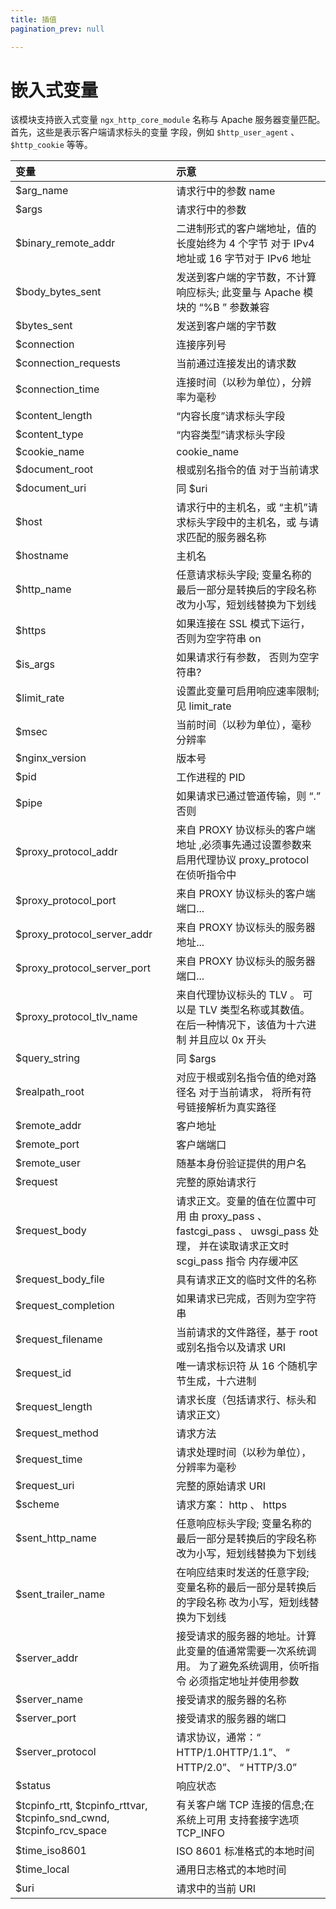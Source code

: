 ```yaml
---
title: 插值
pagination_prev: null

---
```


# 嵌入式变量

该模块支持嵌入式变量 `ngx_http_core_module` 名称与 Apache 服务器变量匹配。 首先，这些是表示客户端请求标头的变量 字段，例如 `$http_user_agent` 、`$http_cookie` 等等。

| 变量                                                                 | 示意                                                                                                                           |
| :------------------------------------------------------------------- | :----------------------------------------------------------------------------------------------------------------------------- |
| $arg_name                                                            | 请求行中的参数 name                                                                                                            |
| $args                                                                | 请求行中的参数                                                                                                                 |
| $binary_remote_addr                                                  | 二进制形式的客户端地址，值的长度始终为 4 个字节 对于 IPv4 地址或 16 字节对于 IPv6 地址                                         |
| $body_bytes_sent                                                     | 发送到客户端的字节数，不计算响应标头; 此变量与 Apache 模块的 “%B ” 参数兼容                                                    |
| $bytes_sent                                                          | 发送到客户端的字节数                                                                                                           |
| $connection                                                          | 连接序列号                                                                                                                     |
| $connection_requests                                                 | 当前通过连接发出的请求数                                                                                                       |
| $connection_time                                                     | 连接时间（以秒为单位），分辨率为毫秒                                                                                           |
| $content_length                                                      | “内容长度”请求标头字段                                                                                                         |
| $content_type                                                        | “内容类型”请求标头字段                                                                                                         |
| $cookie_name                                                         | cookie_name                                                                                                                    |
| $document_root                                                       | 根或别名指令的值 对于当前请求                                                                                                  |
| $document_uri                                                        | 同 $uri                                                                                                                        |
| $host                                                                | 请求行中的主机名，或 “主机”请求标头字段中的主机名，或 与请求匹配的服务器名称                                                   |
| $hostname                                                            | 主机名                                                                                                                         |
| $http_name                                                           | 任意请求标头字段; 变量名称的最后一部分是转换后的字段名称 改为小写，短划线替换为下划线                                          |
| $https                                                               | 如果连接在 SSL 模式下运行， 否则为空字符串 on                                                                                  |
| $is_args                                                             | 如果请求行有参数， 否则为空字符串?                                                                                             |
| $limit_rate                                                          | 设置此变量可启用响应速率限制; 见 limit_rate                                                                                    |
| $msec                                                                | 当前时间（以秒为单位），毫秒分辨率                                                                                             |
| $nginx_version                                                       | 版本号                                                                                                                         |
| $pid                                                                 | 工作进程的 PID                                                                                                                 |
| $pipe                                                                | 如果请求已通过管道传输，则 “.” 否则                                                                                            |
| $proxy_protocol_addr                                                 | 来自 PROXY 协议标头的客户端地址 ,必须事先通过设置参数来启用代理协议 proxy_protocol 在侦听指令中                                |
| $proxy_protocol_port                                                 | 来自 PROXY 协议标头的客户端端口...                                                                                             |
| $proxy_protocol_server_addr                                          | 来自 PROXY 协议标头的服务器地址...                                                                                             |
| $proxy_protocol_server_port                                          | 来自 PROXY 协议标头的服务器端口...                                                                                             |
| $proxy_protocol_tlv_name                                             | 来自代理协议标头的 TLV 。 可以是 TLV 类型名称或其数值。 在后一种情况下，该值为十六进制 并且应以 0x 开头                        |
| $query_string                                                        | 同 $args                                                                                                                       |
| $realpath_root                                                       | 对应于根或别名指令值的绝对路径名 对于当前请求， 将所有符号链接解析为真实路径                                                   |
| $remote_addr                                                         | 客户地址                                                                                                                       |
| $remote_port                                                         | 客户端端口                                                                                                                     |
| $remote_user                                                         | 随基本身份验证提供的用户名                                                                                                     |
| $request                                                             | 完整的原始请求行                                                                                                               |
| $request_body                                                        | 请求正文。变量的值在位置中可用 由 proxy_pass 、 fastcgi_pass 、 uwsgi_pass 处理， 并在读取请求正文时 scgi_pass 指令 内存缓冲区 |
| $request_body_file                                                   | 具有请求正文的临时文件的名称                                                                                                   |
| $request_completion                                                  | 如果请求已完成，否则为空字符串                                                                                                 |
| $request_filename                                                    | 当前请求的文件路径，基于 root 或别名指令以及请求 URI                                                                           |
| $request_id                                                          | 唯一请求标识符 从 16 个随机字节生成，十六进制                                                                                  |
| $request_length                                                      | 请求长度（包括请求行、标头和请求正文）                                                                                         |
| $request_method                                                      | 请求方法                                                                                                                       |
| $request_time                                                        | 请求处理时间（以秒为单位），分辨率为毫秒                                                                                       |
| $request_uri                                                         | 完整的原始请求 URI                                                                                                             |
| $scheme                                                              | 请求方案： http 、 https                                                                                                       |
| $sent_http_name                                                      | 任意响应标头字段; 变量名称的最后一部分是转换后的字段名称 改为小写，短划线替换为下划线                                          |
| $sent_trailer_name                                                   | 在响应结束时发送的任意字段; 变量名称的最后一部分是转换后的字段名称 改为小写，短划线替换为下划线                                |
| $server_addr                                                         | 接受请求的服务器的地址。计算此变量的值通常需要一次系统调用。 为了避免系统调用，侦听指令 必须指定地址并使用参数                 |
| $server_name                                                         | 接受请求的服务器的名称                                                                                                         |
| $server_port                                                         | 接受请求的服务器的端口                                                                                                         |
| $server_protocol                                                     | 请求协议，通常：“ HTTP/1.0HTTP/1.1”、 “ HTTP/2.0”、 “ HTTP/3.0”                                                                |
| $status                                                              | 响应状态                                                                                                                       |
| $tcpinfo_rtt, $tcpinfo_rttvar, $tcpinfo_snd_cwnd, $tcpinfo_rcv_space | 有关客户端 TCP 连接的信息;在系统上可用 支持套接字选项 TCP_INFO                                                                 |
| $time_iso8601                                                        | ISO 8601 标准格式的本地时间                                                                                                    |
| $time_local                                                          | 通用日志格式的本地时间                                                                                                         |
| $uri                                                                 | 请求中的当前 URI                                                                                                               |

            